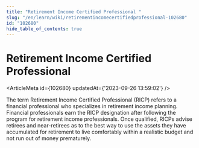 ```yaml
---
title: "Retirement Income Certified Professional "
slug: "/en/learn/wiki/retirementincomecertifiedprofessional-102680"
id: "102680"
hide_table_of_contents: true
---
```



# Retirement Income Certified Professional 

<ArticleMeta id={102680} updatedAt={'2023-09-26 13:59:02'} />
<div className='border-solid border-b border-t-0 my-4 border-[var(--ifm-color-gray-300)]' />

The term Retirement Income Certified Professional (RICP) refers to a financial professional who specializes in retirement income planning. Financial professionals earn the RICP designation after following the program for retirement income professionals. Once qualified, RICPs advise retirees and near-retirees as to the best way to use the assets they have accumulated for retirement to live comfortably within a realistic budget and not run out of money prematurely.
